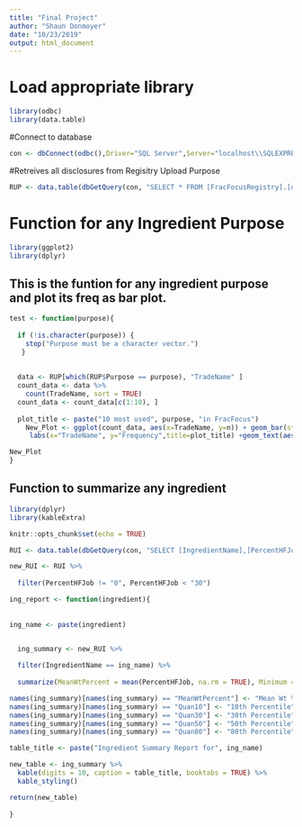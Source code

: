 ```yaml
---
title: "Final Project"
author: "Shaun Donmoyer"
date: "10/23/2019"
output: html_document
---
```


# Load appropriate library

```r
library(odbc)
library(data.table)
```

#Connect to database
```r
con <- dbConnect(odbc(),Driver="SQL Server",Server="localhost\\SQLEXPRESS", Database="FracFocusRegistry", Trusted_Connection="True") 
```

#Retreives all disclosures from Regisitry Upload Purpose
```r
RUP <- data.table(dbGetQuery(con, "SELECT * FROM [FracFocusRegistry].[dbo].[RegistryUploadPurpose]"))
```


# Function for any Ingredient Purpose

```r
library(ggplot2)
library(dplyr)
```

  

## This is the funtion for any ingredient purpose and plot its freq as bar plot.

```r
test <- function(purpose){
  
  if (!is.character(purpose)) {
    stop("Purpose must be a character vector.")
   }
  
  
  data <- RUP[which(RUP$Purpose == purpose), "TradeName" ]
  count_data <- data %>% 
    count(TradeName, sort = TRUE)
  count_data <- count_data[c(1:10), ]
    
  plot_title <- paste("10 most used", purpose, "in FracFocus")
    New_Plot <- ggplot(count_data, aes(x=TradeName, y=n)) + geom_bar(stat="identity", color="blue",fill="white") + 
     labs(x="TradeName", y="Frequency",title=plot_title) +geom_text(aes(label=n), vjust=1.6, color="black", size=3.5)+theme(axis.text.x=element_text(size=10,angle=45,hjust=1,vjust=1))

New_Plot
}
```



## Function to summarize any ingredient

```r
library(dplyr)
library(kableExtra)
```

```r
knitr::opts_chunk$set(echo = TRUE)
```


```r
RUI <- data.table(dbGetQuery(con, "SELECT [IngredientName],[PercentHFJob] FROM [FracFocusRegistry].[dbo].[RegistryUploadIngredients]"))
```

```r
new_RUI <- RUI %>%
  
  filter(PercentHFJob != "0", PercentHFJob < "30")
```



```r
ing_report <- function(ingredient){
  
  
ing_name <- paste(ingredient)


  ing_summary <- new_RUI %>%
  
  filter(IngredientName == ing_name) %>%
  
  summarize(MeanWtPercent = mean(PercentHFJob, na.rm = TRUE), Minimum = min(PercentHFJob, na.rm=TRUE), Maximum = max(PercentHFJob, na.rm = TRUE), Count = n(), Quan10 = quantile(PercentHFJob, .1, na.rm = TRUE), Quan30 = quantile(PercentHFJob, .3, na.rm =TRUE), Quan50 = quantile(PercentHFJob, .5, na.rm = TRUE), Quan80 = quantile(PercentHFJob, .8, na.rm = TRUE))

names(ing_summary)[names(ing_summary) == "MeanWtPercent"] <- "Mean Wt %"
names(ing_summary)[names(ing_summary) == "Quan10"] <- "10th Percentile"
names(ing_summary)[names(ing_summary) == "Quan30"] <- "30th Percentile"
names(ing_summary)[names(ing_summary) == "Quan50"] <- "50th Percentile"
names(ing_summary)[names(ing_summary) == "Quan80"] <- "80th Percentile"

table_title <- paste("Ingredient Summary Report for", ing_name)

new_table <- ing_summary %>%
  kable(digits = 10, caption = table_title, booktabs = TRUE) %>%
  kable_styling()

return(new_table)
  
}

```


